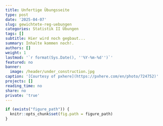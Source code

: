 ```yaml
---
title: Unfertige Übungsseite
type: post
date: '2025-04-07'
slug: gewichtete-reg-uebungen
categories: Statistik II Übungen
tags: []
subtitle: Hier wird noch gegbaut...
summary: Inhalte kommen noch!.
authors: []
weight: 1
lastmod: '`r format(Sys.Date(), ''%Y-%m-%d'')`'
featured: no
banner:
  image: /header/under_construction.jpg
caption: '[Courtesy of pxhere](https://pxhere.com/en/photo/724752)'
projects: []
reading_time: no
share: no
private: 'true'
---
```


```r
if (exists("figure_path")) {
  knitr::opts_chunk$set(fig.path = figure_path)
}
```

